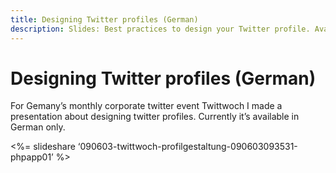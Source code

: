 ```yaml
---
title: Designing Twitter profiles (German)
description: Slides: Best practices to design your Twitter profile. Avatar, background image, information, username.
---
```



Designing Twitter profiles (German)
===================================

For Gemany’s monthly corporate twitter event Twittwoch I made a presentation about designing twitter profiles. Currently it’s available in German only.

<%= slideshare '090603-twittwoch-profilgestaltung-090603093531-phpapp01' %>
